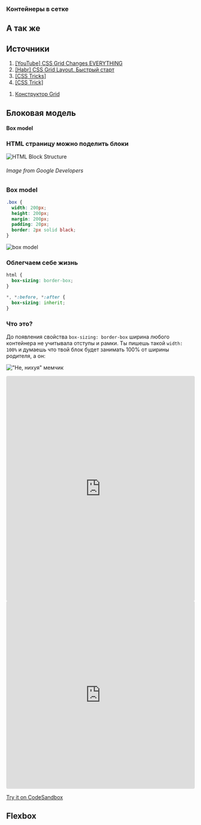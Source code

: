 
<section
  data-background={background}
  data-background-size="cover"
  data-background-position="top left"
  data-background-opacity={0.1}
>
<section>

# Контейнеры в сетке

</section>
<section>

## А так же

</section>
<section>

## Источники

1. [[YouTube] CSS Grid Changes EVERYTHING](https://www.youtube.com/watch?v=7kVeCqQCxlk)
2. [[Habr] CSS Grid Layout. Быстрый старт](https://habr.com/ru/post/325760/)
3. [[CSS Tricks]](https://css-tricks.com/look-ma-no-media-queries-responsive-layouts-using-css-grid/)
4. [[CSS Trick]](https://css-tricks.com/box-sizing/)

</section>
<section>

1. [Конструктор Grid](https://grid.layoutit.com/)

</section>
</section>
<section>
<section>

## Блоковая модель
#### Box model

</section>
<section>

### HTML страницу можно поделить блоки

<ImgContainer width="70%">

![HTML Block Structure](./images/block-structure.png)

###### *Image from Google Developers*

</ImgContainer>

</section>
<section>

### Box model

<div class="r-stack">

```css
.box {
  width: 200px;
  height: 200px;
  margin: 200px;
  padding: 20px;
  border: 2px solid black;
}
```

<ImgContainer width="100%" class="fragment">

![box model](./images/box-model.png)

</ImgContainer>

</div>

</section>
<section>

### Облегчаем себе жизнь

```css
html {
  box-sizing: border-box;
}

*, *:before, *:after {
  box-sizing: inherit;
}
```

</section>
<section>

### Что это?

<div class="r-stack">

До появления свойства `box-sizing: border-box` ширина любого контейнера не учитывала отступы и рамки.
Ты пишешь такой `width: 100%` и думаешь что твой блок будет занимать 100% от ширины родителя, а он:

<ImgContainer width="80%" className="fragment">

!["Не, нихуя" мемчик](./images/not-quite.jpg)

</ImgContainer>
</div>
</section>
<section>

<iframe src="https://codesandbox.io/embed/html-examples-273kz?fontsize=15&hidenavigation=1&initialpath=%2Fhtml-04%2Fbox-sizing%2Findex.html&moduleview=0&theme=dark&hidedevtools=1&module=/html-04/box-sizing/index.html,/html-04/box-sizing/style.css&view=split&expanddevtools=0&forcerefresh=1"
  style="width:100%; height:600px; border:0; border-radius: 4px; overflow:hidden;"
  title="html-examples"
  allow="accelerometer; ambient-light-sensor; camera; encrypted-media; geolocation; gyroscope; hid; microphone; midi; payment; usb; vr; xr-spatial-tracking"
  sandbox="allow-forms allow-modals allow-popups allow-presentation allow-same-origin allow-scripts"
></iframe>

</section>

</section>
<section>
<section>

<iframe src="https://codesandbox.io/embed/html-examples-273kz?fontsize=15&hidenavigation=1&initialpath=%2Fflex%2Findex.html&moduleview=0&theme=dark&hidedevtools=1&module=/flex/index.html,/flex/style.css&view=split&expanddevtools=0&forcerefresh=1"
  style="width:100%; height:500px; border:0; border-radius: 4px; overflow:hidden;"
  title="html-examples"
  allow="accelerometer; ambient-light-sensor; camera; encrypted-media; geolocation; gyroscope; hid; microphone; midi; payment; usb; vr; xr-spatial-tracking"
  sandbox="allow-forms allow-modals allow-popups allow-presentation allow-same-origin allow-scripts"
></iframe>

</section>
<section>

[Try it on
CodeSandbox](embedded-codesandbox://04-html/)

</section>
<section>

</section>

</section>
<section>
<section data-background-image={flexBoxWebp}>

## Flexbox

</section>
</section>

